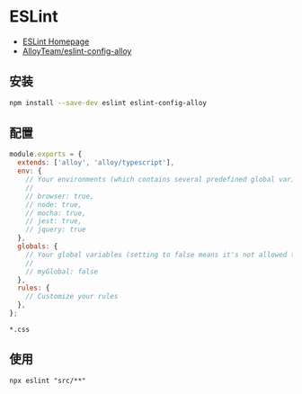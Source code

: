 # ESLint

- [ESLint Homepage](https://eslint.org/)
- [AlloyTeam/eslint-config-alloy](https://github.com/AlloyTeam/eslint-config-alloy)

## 安装

```bash npm2yarn
npm install --save-dev eslint eslint-config-alloy
```

## 配置

```js title=".eslintrc.js"
module.exports = {
  extends: ['alloy', 'alloy/typescript'],
  env: {
    // Your environments (which contains several predefined global variables)
    //
    // browser: true,
    // node: true,
    // mocha: true,
    // jest: true,
    // jquery: true
  },
  globals: {
    // Your global variables (setting to false means it's not allowed to be reassigned)
    //
    // myGlobal: false
  },
  rules: {
    // Customize your rules
  },
};
```

```ignore title=".eslintignore"
*.css
```

## 使用

```shell
npx eslint "src/**"
```

